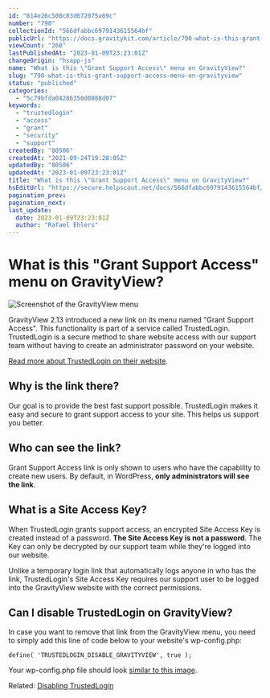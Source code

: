 ```yaml
---
id: "614e26c500c03d672075a69c"
number: "790"
collectionId: "566dfabbc6979143615564bf"
publicUrl: "https://docs.gravitykit.com/article/790-what-is-this-grant-support-access-menu-on-gravityview"
viewCount: "260"
lastPublishedAt: "2023-01-09T23:23:01Z"
changeOrigin: "hsapp-js"
name: "What is this \"Grant Support Access\" menu on GravityView?"
slug: "790-what-is-this-grant-support-access-menu-on-gravityview"
status: "published"
categories: 
  - "5c79bfda04286350d0888d07"
keywords: 
  - "trustedlogin"
  - "access"
  - "grant"
  - "security"
  - "support"
createdBy: "80506"
createdAt: "2021-09-24T19:28:05Z"
updatedBy: "80506"
updatedAt: "2023-01-09T23:23:01Z"
title: "What is this \"Grant Support Access\" menu on GravityView?"
hsEditUrl: "https://secure.helpscout.net/docs/566dfabbc6979143615564bf/article/614e26c500c03d672075a69c"
pagination_prev: 
pagination_next: 
last_update:
  date: 2023-01-09T23:23:01Z
  author: "Rafael Ehlers"
---
```


# What is this "Grant Support Access" menu on GravityView?

![Screenshot of the GravityView menu](https://d33v4339jhl8k0.cloudfront.net/docs/assets/54c58489e4b051242988532c/images/63510f77927a2c1634dfc1a2/file-jFOUoLyJZz.png)

GravityView 2.13 introduced a new link on its menu named "Grant Support Access". This functionality is part of a service called TrustedLogin. TrustedLogin is a secure method to share website access with our support team without having to create an administrator password on your website.

[Read more about TrustedLogin on their website](https://www.trustedlogin.com/about/easy-and-safe/).

## Why is the link there?

Our goal is to provide the best fast support possible. TrustedLogin makes it easy and secure to grant support access to your site. This helps us support you better.

## Who can see the link?

Grant Support Access link is only shown to users who have the capability to create new users. By default, in WordPress, **only administrators will see the link**.

## What is a Site Access Key?

When TrustedLogin grants support access, an encrypted Site Access Key is created instead of a password. **The Site Access Key is not a password**. The Key can only be decrypted by our support team while they're logged into our website.

Unlike a temporary login link that automatically logs anyone in who has the link, TrustedLogin's Site Access Key requires our support user to be logged into the GravityView website with the correct permissions.

## Can I disable TrustedLogin on GravityView?

In case you want to remove that link from the GravityView menu, you need to simply add this line of code below to your website's wp-config.php:

`define( 'TRUSTEDLOGIN_DISABLE_GRAVITYVIEW', true );`

Your wp-config.php file should look [similar to this image](https://s3.amazonaws.com/helpscout.net/docs/assets/54c58489e4b051242988532c/images/614e28c20332cb5b9e9ade25/file-jikrclNvba.png).

Related: [Disabling TrustedLogin](https://help.trustedlogin.com/article/788-disabling-trustedlogin)